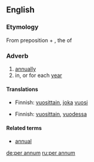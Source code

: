 ==English==

===Etymology===
From {{etyl|la|en}} preposition {{term|per||lang=la|during}} + {{term|annum||lang=la}}, the {{accusative}} {{singular}} of {{term|annus||lang=la|year}}

===Adverb===
{{en-adv|pos=[[per]] [[annum]]|-}}

# [[annually]]
# in, or for each [[year]]

====Translations====
{{trans-top|annually}}
* Finnish: [[vuosittain]], [[joka]] [[vuosi]]
{{trans-mid}}
{{trans-bottom}}

{{trans-top|in, or for each year}}
* Finnish: [[vuosittain]], [[vuosi|vuodessa]]
{{trans-mid}}
{{trans-bottom}}

====Related terms====
* [[annual]]

[[de:per annum]]
[[ru:per annum]]